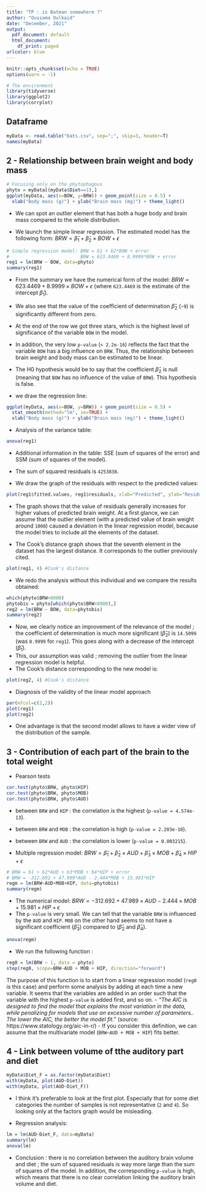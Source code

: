 ```yaml
---
title: "TP : is Batman somewhere ?"
author: "Oussama Oulkaid"
date: "December, 2021"
output:
  pdf_document: default
  html_document:
    df_print: paged
urlcolor: blue
---
```


```r
knitr::opts_chunk$set(echo = TRUE)
options(warn = -1) 
```

```r
# The environment
library(tidyverse)
library(ggplot2)
library(corrplot)
```

## Dataframe
```r
myData <- read.table("bats.csv", sep=";", skip=3, header=T)
names(myData)
```

## 2 - Relationship between brain weight and body mass
```r
# Focusing only on the phytophagous
phyto = myData[(myData$Diet==1),]
ggplot(myData, aes(x=BOW, y=BRW)) + geom_point(size = 0.5) +
  xlab("Body mass (g)") + ylab("Brain mass (mg)") + theme_light()
```
- We can spot an outlier element that has both a huge body and brain mass compared to the whole distribution.

- We launch the simple linear regression. The estimated model has the following form: $BRW = \hat \beta_1 + \hat \beta_2 \times BOW + \epsilon$
```r
# Simple regression model: BRW = b1 + b2*BOW + error
#                          BRW = 623.4469 + 8.9999*BOW + error
reg1 = lm(BRW ~ BOW, data=phyto)
summary(reg1)
```
- From the summary we have the numerical form of the model: $BRW = 623.4469 + 8.9999 \times BOW + \epsilon$ (where `623.4469` is the estimate of the intercept $\hat \beta_1$).
- We also see that the value of the coefficient of determination $\hat \beta_2$ (`~9`) is significantly different from zero.
- At the end of the row we got three stars, which is the highest level of significance of the variable `BOW` in the model.
- In addition, the very low `p-value` (`< 2.2e-16`) reflects the fact that the variable `BOW` has a big influence on `BRW`. Thus, the relationship between brain weight and body mass can be estimated to be linear.
- The H0 hypothesis would be to say that the coefficient $\hat \beta_2$ is null (meaning that `BOW` has no influence of the value of `BRW`). This hypothesis is false.

- we draw the regression line:
```r
ggplot(myData, aes(x=BOW, y=BRW)) + geom_point(size = 0.5) +
  stat_smooth(method="lm", se=TRUE) +
  xlab("Body mass (g)") + ylab("Brain mass (mg)") + theme_light()
```
- Analysis of the variance table:
```r
anova(reg1)
```
- Additional information in the table: SSE (sum of squares of the error) and SSM (sum of squares of the model).
- The sum of squared residuals is `4253838`.

- We draw the graph of the residuals with respect to the predicted values:
```r
plot(reg1$fitted.values, reg1$residuals, xlab="Predicted", ylab="Residuals")
```
- The graph shows that the value of residuals generally increases for higher values of predicted brain weight. At a first glance, we can assume that the outlier element (with a predicted value of brain weight around `1000`) caused a deviation in the linear regression model, because the model tries to include all the elements of the dataset.

- The Cook's distance graph shows that the seventh element in the dataset has the largest distance. It corresponds to the outlier previously cited.
```r
plot(reg1, 4) #Cook's distance
```

- We redo the analysis without this individual and we compare the results obtained:
```r
which(phyto$BRW>8000)
phytobis = phyto[which(phyto$BRW<8000),]
reg2 = lm(BRW ~ BOW, data=phytobis)
summary(reg2)
```
- Now, we clearly notice an improvement of the relevance of the model ; the coefficient of determination is much more significant ($\hat \beta_2$) is `14.5099` (was `8.9999` for `reg1`). This goes along with a decrease of the intercept ($\hat \beta_1$).
- This, our assumption was valid ; removing the outlier from the linear regression model is helpful. 
- The Cook's distance corresponding to the new model is:
```r
plot(reg2, 4) #Cook's distance
```

- Diagnosis of the validity of the linear model approach
```r
par(mfcol=c(2,2))
plot(reg1)
plot(reg2)
```
- One advantage is that the second model allows to have a wider view of the distribution of the sample.

## 3 - Contribution of each part of the brain to the total weight
<!--
```r
phytoNum=phyto[,c(4:8)]
mat.cor=cor(phytoNum)
corrplot(mat.cor, type="upper")
```
-->

- Pearson tests
```r
cor.test(phyto$BRW, phyto$HIP)
cor.test(phyto$BRW, phyto$MOB)
cor.test(phyto$BRW, phyto$AUD)
```
- between `BRW` and `HIP` : the correlation is the highest (`p-value = 4.574e-13`).
- between `BRW` and `MOB` : the correlation is high (`p-value = 2.203e-10`).
- between `BRW` and `AUD` : the correlation is lower (`p-value = 0.003215`).

- Multiple regression model: $BRW = \hat \beta_1 + \hat \beta_2 \times AUD + \hat \beta_3 \times MOB + \hat \beta_4 \times HIP + \epsilon$
```r
# BRW = b1 + b2*AUD + b3*MOB + b4*HIP + error
# BRW = -312.692 + 47.989*AUD - 2.444*MOB + 15.981*HIP
regm = lm(BRW~AUD+MOB+HIP, data=phytobis)
summary(regm)
```
- The numerical model: $BRW = -312.692 + 47.989 \times AUD - 2.444 \times MOB + 15.981 \times HIP + \epsilon$
- The `p-value` is very small. We can tell that the variable `BRW` is influenced by the `AUD` and `HIP`. `MOB` on the other hand seems to not have a significant coefficient ($\hat \beta_3$) compared to ($\hat \beta_2$ and $\hat \beta_4$).

```r
anova(regm)
```

- We run the following function : 
```r
reg0 = lm(BRW ~ 1, data = phyto)
step(reg0, scope=BRW~AUD + MOB + HIP, direction="forward")
```
The purpose of this function is to start from a linear regression model (`reg0` is this case) and perform some analysis by adding at each time a new variable. It seems that the variables are added in an order such that the variable with the highest `p-value` is added first, and so on.
- *"The AIC is designed to find the model that explains the most variation in the data, while penalizing for models that use an excessive number of parameters.. The lower the AIC, the better the model fit."* (source: https://www.statology.org/aic-in-r/)
- If you consider this definition, we can assume that the multivariate model (`BRW~AUD + MOB + HIP`) fits better.

## 4 - Link between volume of tthe auditory part and diet
```r
myData$Diet_F = as.factor(myData$Diet)
with(myData, plot(AUD~Diet))
with(myData, plot(AUD~Diet_F))
```
- I think it's preferable to look at the first plot. Especially that for some diet categories the number of samples is not representative (`2` and `4`). So looking only at the factors graph would be misleading.

- Regression analysis:
```r
lm = lm(AUD~Diet_F, data=myData)
summary(lm)
anova(lm)
```

- Conclusion : there is no correlation between the auditory brain volume and diet ; the sum of squared residuals is way more large than the sum of squares of the model. In addition, the corresponding `p-value` is high, which means that there is no clear correlation linking the auditory brain volume and diet.
